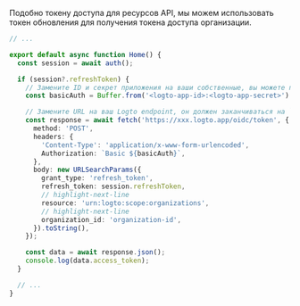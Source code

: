 Подобно токену доступа для ресурсов API, мы можем использовать токен обновления для получения токена доступа организации.

```ts title="./app/page.tsx"
// ...

export default async function Home() {
  const session = await auth();

  if (session?.refreshToken) {
    // Замените ID и секрет приложения на ваши собственные, вы можете проверить раздел "Integration".
    const basicAuth = Buffer.from('<logto-app-id>:<logto-app-secret>').toString('base64');

    // Замените URL на ваш Logto endpoint, он должен заканчиваться на `/oidc/token`
    const response = await fetch('https://xxx.logto.app/oidc/token', {
      method: 'POST',
      headers: {
        'Content-Type': 'application/x-www-form-urlencoded',
        Authorization: `Basic ${basicAuth}`,
      },
      body: new URLSearchParams({
        grant_type: 'refresh_token',
        refresh_token: session.refreshToken,
        // highlight-next-line
        resource: 'urn:logto:scope:organizations',
        // highlight-next-line
        organization_id: 'organization-id',
      }).toString(),
    });

    const data = await response.json();
    console.log(data.access_token);
  }

  // ...
}
```
